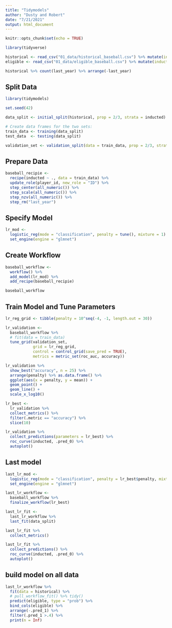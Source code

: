 ```yaml
---
title: "Tidymodels"
author: "Dusty and Robert"
date: "7/21/2021"
output: html_document
---
```


```r
knitr::opts_chunk$set(echo = TRUE)
```

```r
library(tidyverse)

historical <- read_csv("01_data/historical_baseball.csv") %>% mutate(inducted = as.factor(inducted))
eligible <- read_csv("01_data/eligible_baseball.csv") %>% mutate(inducted = as.factor(inducted))

historical %>% count(last_year) %>% arrange(-last_year)

```


## Split Data

```r
library(tidymodels)

set.seed(42)

data_split <- initial_split(historical, prop = 2/3, strata = inducted)

# Create data frames for the two sets:
train_data <- training(data_split)
test_data  <- testing(data_split)

validation_set <- validation_split(data = train_data, prop = 2/3, strata = inducted)

```


## Prepare Data

```r

baseball_recipie <-
  recipe(inducted ~ ., data = train_data) %>% 
  update_role(player_id, new_role = "ID") %>% 
  step_center(all_numeric()) %>% 
  step_scale(all_numeric()) %>% 
  step_nzv(all_numeric()) %>% 
  step_rm("last_year")

```


## Specify Model

```r
lr_mod <-
  logistic_reg(mode = "classification", penalty = tune(), mixture = 1) %>% 
  set_engine(engine = "glmnet")
```

## Create Workflow

```r
baseball_workflow <-
  workflow() %>% 
  add_model(lr_mod) %>% 
  add_recipe(baseball_recipie)

baseball_workflow
```

## Train Model and Tune Parameters

```r
lr_reg_grid <- tibble(penalty = 10^seq(-4, -1, length.out = 30))

lr_validation <-
  baseball_workflow %>% 
  # fit(data = train_data)
  tune_grid(validation_set,
            grid = lr_reg_grid, 
            control = control_grid(save_pred = TRUE),
            metrics = metric_set(roc_auc, accuracy))

lr_validation %>% 
  show_best("accuracy", n = 25) %>% 
  arrange(penalty) %>% as.data.frame() %>% 
  ggplot(aes(x = penalty, y = mean)) +
  geom_point() +
  geom_line() +
  scale_x_log10()

lr_best <-
  lr_validation %>% 
  collect_metrics() %>% 
  filter(.metric == "accuracy") %>% 
  slice(10)

lr_validation %>% 
  collect_predictions(parameters = lr_best) %>% 
  roc_curve(inducted, .pred_0) %>% 
  autoplot()

```


## Last model

```r
last_lr_mod <-
  logistic_reg(mode = "classification", penalty = lr_best$penalty, mixture = 1) %>% 
  set_engine(engine = "glmnet")

last_lr_workflow <-
  baseball_workflow %>%
  finalize_workflow(lr_best)

last_lr_fit <-
  last_lr_workflow %>% 
  last_fit(data_split)

last_lr_fit %>% 
  collect_metrics()

last_lr_fit %>% 
  collect_predictions() %>% 
  roc_curve(inducted, .pred_0) %>% 
  autoplot()


```

## build model on all data


```r
last_lr_workflow %>% 
  fit(data = historical) %>%
  # pull_workflow_fit() %>% tidy()
  predict(eligible, type = "prob") %>% 
  bind_cols(eligible) %>% 
  arrange(-.pred_1) %>% 
  filter(.pred_1 >.4) %>% 
  print(n = Inf)
```


